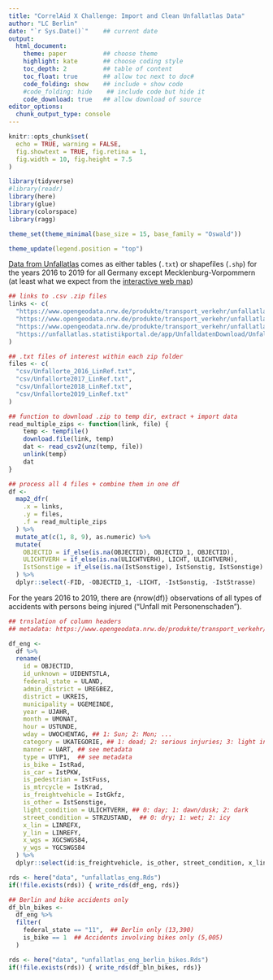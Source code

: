 ```yaml
---
title: "CorrelAid X Challenge: Import and Clean Unfallatlas Data"
author: "LC Berlin"
date: "`r Sys.Date()`"    ## current date
output:
  html_document:
    theme: paper          ## choose theme
    highlight: kate       ## choose coding style
    toc_depth: 2          ## table of content
    toc_float: true       ## allow toc next to doc#
    code_folding: show    ## include + show code
    #code_folding: hide    ## include code but hide it
    code_download: true   ## allow download of source
editor_options:
  chunk_output_type: console
---
```


```r
knitr::opts_chunk$set(
  echo = TRUE, warning = FALSE, 
  fig.showtext = TRUE, fig.retina = 1,
  fig.width = 10, fig.height = 7.5
)
```

```r
library(tidyverse)
#library(readr)
library(here)
library(glue)
library(colorspace)
library(ragg)

theme_set(theme_minimal(base_size = 15, base_family = "Oswald"))

theme_update(legend.position = "top")
```

[Data from Unfallatlas](https://unfallatlas.statistikportal.de/_opendata2020.html) comes as either tables (`.txt`) or shapefiles (`.shp`) 
for the years 2016 to 2019 for all Germany except Mecklenburg-Vorpommern (at least what we expect from the [interactive web map](https://unfallatlas.statistikportal.de/))


```r
## links to .csv .zip files
links <- c(
  "https://www.opengeodata.nrw.de/produkte/transport_verkehr/unfallatlas/Unfallorte2016_EPSG25832_CSV.zip",
  "https://www.opengeodata.nrw.de/produkte/transport_verkehr/unfallatlas/Unfallorte2017_EPSG25832_CSV.zip",
  "https://www.opengeodata.nrw.de/produkte/transport_verkehr/unfallatlas/Unfallorte2018_EPSG25832_CSV.zip",
  "https://unfallatlas.statistikportal.de/app/UnfalldatenDownload/Unfallorte2019_LinRef_csv.zip"
)

## .txt files of interest within each zip folder
files <- c(
  "csv/Unfallorte_2016_LinRef.txt",
  "csv/Unfallorte2017_LinRef.txt",
  "csv/Unfallorte2018_LinRef.txt",
  "csv/Unfallorte2019_LinRef.txt"
)

## function to download .zip to temp dir, extract + import data
read_multiple_zips <- function(link, file) {
    temp <- tempfile()
    download.file(link, temp)
    dat <- read_csv2(unz(temp, file))
    unlink(temp)
    dat
}

## process all 4 files + combine them in one df
df <- 
  map2_dfr(
    .x = links, 
    .y = files,
    .f = read_multiple_zips
  ) %>% 
  mutate_at(c(1, 8, 9), as.numeric) %>% 
  mutate(
    OBJECTID = if_else(is.na(OBJECTID), OBJECTID_1, OBJECTID),
    ULICHTVERH = if_else(is.na(ULICHTVERH), LICHT, ULICHTVERH),
    IstSonstige = if_else(is.na(IstSonstige), IstSonstig, IstSonstige)
  ) %>% 
  dplyr::select(-FID, -OBJECTID_1, -LICHT, -IstSonstig, -IstStrasse)
```

For the years 2016 to 2019, there are {nrow(df)} observations of all types of accidents with persons being injured ("Unfall mit Personenschaden").

```r
## trnslation of column headers
## metadata: https://www.opengeodata.nrw.de/produkte/transport_verkehr/unfallatlas/DSB_Unfallatlas.pdf

df_eng <- 
  df %>% 
  rename(
    id = OBJECTID, 
    id_unknown = UIDENTSTLA, 
    federal_state = ULAND, 
    admin_district = UREGBEZ, 
    district = UKREIS, 
    municipality = UGEMEINDE, 
    year = UJAHR, 
    month = UMONAT, 
    hour = USTUNDE, 
    wday = UWOCHENTAG, ## 1: Sun; 2: Mon; ...
    category = UKATEGORIE, ## 1: dead; 2: serious injuries; 3: light injuries
    manner = UART, ## see metadata
    type = UTYP1,  ## see metadata
    is_bike = IstRad, 
    is_car = IstPKW, 
    is_pedestrian = IstFuss, 
    is_mtrcycle = IstKrad, 
    is_freightvehicle = IstGkfz,
    is_other = IstSonstige, 
    light_condition = ULICHTVERH, ## 0: day; 1: dawn/dusk; 2: dark
    street_condition = STRZUSTAND,  ## 0: dry; 1: wet; 2: icy
    x_lin = LINREFX, 
    y_lin = LINREFY, 
    x_wgs = XGCSWGS84, 
    y_wgs = YGCSWGS84
  ) %>% 
  dplyr::select(id:is_freightvehicle, is_other, street_condition, x_lin:y_wgs)

rds <- here("data", "unfallatlas_eng.Rds")
if(!file.exists(rds)) { write_rds(df_eng, rds)}
```

```r
## Berlin and bike accidents only
df_bln_bikes <-
  df_eng %>% 
  filter(
    federal_state == "11",  ## Berlin only (13,390)
    is_bike == 1  ## Accidents involving bikes only (5,005)
  )

rds <- here("data", "unfallatlas_eng_berlin_bikes.Rds")
if(!file.exists(rds)) { write_rds(df_bln_bikes, rds)}
```


